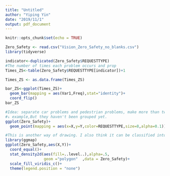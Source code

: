 ```yaml
---
title: "Untitled"
author: "Yiping Yin"
date: "2019/11/1"
output: pdf_document
---
```


```r
knitr::opts_chunk$set(echo = TRUE)
```

```r
Zero_Safety <- read.csv("Vision_Zero_Safety_no_blanks.csv")
library(tidyverse)
```



```r
indicator<-duplicated(Zero_Safety$REQUESTTYPE)
#The number of times each problem occurs and prop
Times_ZS<-table(Zero_Safety$REQUESTTYPE[indicator])+1

Times_ZS <- as.data.frame(Times_ZS)
```


```r
bar_ZS<-ggplot(Times_ZS)+
  geom_bar(mapping = aes(Var1,Freq),stat="identity")+
  coord_flip()
bar_ZS
```

```r

#Idea: separate car problems and pedestrian problems, make more than two pictures, and add transparency. Dark areas indicate serious problems.If you do it without categories, there's too much data and transparency doesn't work very well.
#↓ example,But they haven't been grouped yet.
ggplot(Zero_Safety)+
  geom_point(mapping = aes(x=X,y=Y,color=REQUESTTYPE,size=8,alpha=0.1))
```

```r
#This is another way of drawing. I also think it can be classified into different types.
library(ggmap)
ggplot(Zero_Safety,aes(X,Y))+
  coord_equal()+
  stat_density2d(aes(fill=..level..),alpha=.5,
                 geom ="polygon"  ,data = Zero_Safety)+
  scale_fill_viridis_c()+
  theme(legend.position = "none")
```
